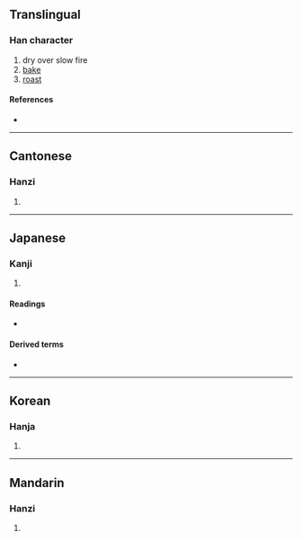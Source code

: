{{character info/new}}
==Translingual==

===Han character===
{{Han char|rn=86|rad=火|as=08|sn=12|four=90861|canj=FYTR|ids=⿰火咅}}

# dry over slow fire
# [[bake]]
# [[roast]]

====References====
* {{Han ref|kx=0673.120|dkj=19099|dj=1081.140|hdz=32210.130|uh=7119|ud=28953|bh=B548|bd=46408}}

----

==Cantonese==

===Hanzi===
{{yue-hanzi|jyut=|y=bui6}}

# {{defn|lang=yue|sort=火08}}

----

==Japanese==

===Kanji===
{{ja-kanji|grade=|rs=火08}}

# {{defn|lang=ja|sort=火08}}

====Readings====
* {{ja-readings|goon=[[ばい]] (''bai'')|kanon=[[はい]] (''hai'')|kanyoon=[[ほう]] (''hō'')|kun=[[ほうじる]] ([[焙じる]], ''[[hōjiru]]''), [[あぶる]] ([[焙る]], ''[[aburu]]'')}}

====Derived terms====
* {{ja-r|焙る|あぶる}}

----

==Korean==

===Hanja===
{{ko-hanja|hangeul=배|eumhun=|rv=bae|mr=pae|y=pay}}

# {{defn|lang=ko|sort=火08}}

----

==Mandarin==

===Hanzi===
{{cmn-hanzi|pin=[[bèi]] ([[bei4]]), [[fèn]] ([[fen4]])|wg=pei<sup>4</sup>, fen<sup>4</sup>}}

# {{defn|lang=cmn|sort=火08}}